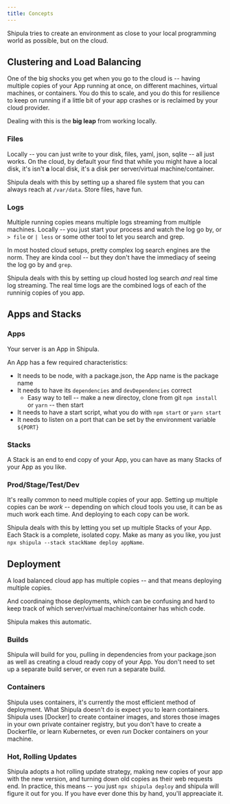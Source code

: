 ```yaml
---
title: Concepts
---
```


Shipula tries to create an environment as close to your local programming world as possible, but on the cloud.

## Clustering and Load Balancing
One of the big shocks you get when you go to the cloud is -- having multiple copies of your App running at once, on different machines, virtual machines, or containers. You do this to scale, and you do this for resilience to keep on running if a little bit of your app crashes or is reclaimed by your cloud provider.

Dealing with this is the **big leap** from working locally. 

### Files
Locally -- you can just write to your disk, files, yaml, json, sqlite -- all just works. On the cloud, by default your find that while you might have a local disk, it's isn't **a** local disk, it's a disk per server/virtual machine/container.

Shipula deals with this by setting up a shared file system that you can always reach at `/var/data`. Store files, have fun.

### Logs
Multiple running copies means multiple logs streaming from multiple machines. Locally -- you just start your process and watch the log go by, or `> file` or `| less` or some other tool to let you search and grep.

In most hosted cloud setups, pretty complex log search engines are the norm. They are kinda cool -- but they don't have the immediacy of seeing the log go by and `grep`.

Shipula deals with this by setting up cloud hosted log search *and* real time log streaming. The real time logs are the combined logs of each of the runninig copies of you app.

## Apps and Stacks

### Apps
Your server is an App in Shipula. 

An App has a few required characteristics:
* It needs to be node, with a package.json, the App name is the package name
* It needs to have its `dependencies` and `devDependencies` correct
  * Easy way to tell -- make a new directoy, clone from git `npm install` or `yarn` -- then start
* It needs to have a start script, what you do with `npm start` or `yarn start`
* It needs to listen on a port that can be set by the environment variable `${PORT}`

### Stacks
A Stack is an end to end copy of your App, you can have as many Stacks of your App as you like.

### Prod/Stage/Test/Dev
It's really common to need multiple copies of your app. Setting up multiple copies can be *work* -- depending on which cloud tools you use, it can be as much work each time. And deploying to each copy can be work.

Shipula deals with this by letting you set up multiple Stacks of your App. 
Each Stack is a complete, isolated copy. 
Make as many as you like, you just `npx shipula --stack stackName deploy appName`.


## Deployment
A load balanced cloud app has multiple copies -- and that means deploying multiple copies.

And coordinaing those deployments, which can be confusing and hard to keep track of which server/virtual machine/container has which code.

Shipula makes this automatic.

### Builds
Shipula will build for you, pulling in dependencies from your package.json as well as creating a cloud ready copy of your App.
You don't need to set up a separate build server, or even run a separate build.

### Containers
Shipula uses containers, it's currently the most efficient method of deployment.
What Shipula doesn't do is expect you to learn containers.
Shipula uses [Docker] to create container images, and stores those images in your own private container registry, but you don't have to create a Dockerfile, or learn Kubernetes, or even *run* Docker containers on your machine.

### Hot, Rolling Updates
Shipula adopts a hot rolling update strategy, making new copies of your app with the new version, and turning down old copies as their web requests end.
In practice, this means -- you just `npx shipula deploy` and shipula will figure it out for you.
If you have ever done this by hand, you'll appreaciate it.
